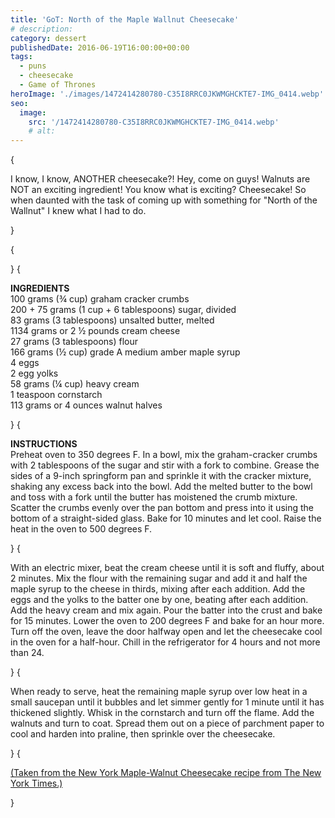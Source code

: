 ```yaml
---
title: 'GoT: North of the Maple Wallnut Cheesecake'
# description:
category: dessert
publishedDate: 2016-06-19T16:00:00+00:00
tags:
  - puns
  - cheesecake
  - Game of Thrones
heroImage: './images/1472414280780-C35I8RRC0JKWMGHCKTE7-IMG_0414.webp'
seo:
  image:
    src: '/1472414280780-C35I8RRC0JKWMGHCKTE7-IMG_0414.webp'
    # alt:
---
```



{<p><span>
I know, I know, ANOTHER cheesecake?! Hey, come on guys! Walnuts are NOT an
exciting ingredient! You know what is exciting? Cheesecake! So when
daunted with the task of coming up with something for "North of the
Wallnut" I knew what I had to do.
</span></p>}

{<p><Picture
		src={ContentImage1}
		alt="north of the maple wallnut cheesecake | sarah makes stuff"
	/></p>}
{<p><strong>INGREDIENTS</strong>
<br />
100 grams (¾ cup) graham cracker crumbs
<br />
200 + 75 grams (1 cup + 6 tablespoons) sugar, divided
<br />
83 grams (3 tablespoons) unsalted butter, melted
<br />
1134 grams or 2 ½ pounds cream cheese
<br />
27 grams (3 tablespoons) flour
<br />
166 grams (½ cup) grade A medium amber maple syrup
<br />4 eggs
<br />2 egg yolks
<br />
58 grams (¼ cup) heavy cream
<br />1 teaspoon cornstarch
<br />
113 grams or 4 ounces walnut halves</p>}
{<p><strong>INSTRUCTIONS</strong>
<br />
Preheat oven to 350 degrees F. In a bowl, mix the graham-cracker crumbs with 2
tablespoons of the sugar and stir with a fork to combine. Grease the sides of
a 9-inch springform pan and sprinkle it with the cracker mixture, shaking any
excess back into the bowl. Add the melted butter to the bowl and toss with a
fork until the butter has moistened the crumb mixture. Scatter the crumbs
evenly over the pan bottom and press into it using the bottom of a
straight-sided glass. Bake for 10 minutes and let cool. Raise the heat in the
oven to 500 degrees F.</p>}
{<p>With an electric mixer, beat the cream cheese until it is soft and fluffy,
about 2 minutes. Mix the flour with the remaining sugar and add it and half
the maple syrup to the cheese in thirds, mixing after each addition. Add the
eggs and the yolks to the batter one by one, beating after each addition. Add
the heavy cream and mix again. Pour the batter into the crust and bake for 15
minutes. Lower the oven to 200 degrees F and bake for an hour more. Turn off
the oven, leave the door halfway open and let the cheesecake cool in the oven
for a half-hour. Chill in the refrigerator for 4 hours and not more than 24.</p>}
{<p>When ready to serve, heat the remaining maple syrup over low heat in a small
saucepan until it bubbles and let simmer gently for 1 minute until it has
thickened slightly. Whisk in the cornstarch and turn off the flame. Add the
walnuts and turn to coat. Spread them out on a piece of parchment paper to
cool and harden into praline, then sprinkle over the cheesecake.</p>}
{<p><a
		target="_blank"
		href="http://cooking.nytimes.com/recipes/8413-new-york-maple-walnut-cheesecake?smid=pi-nytfood&amp;smtyp=cur&amp;crlt.pid=camp.J8ZTVMgIw3uf"
	>
(Taken from the New York Maple-Walnut Cheesecake recipe from The New York
Times.)
</a></p>}
